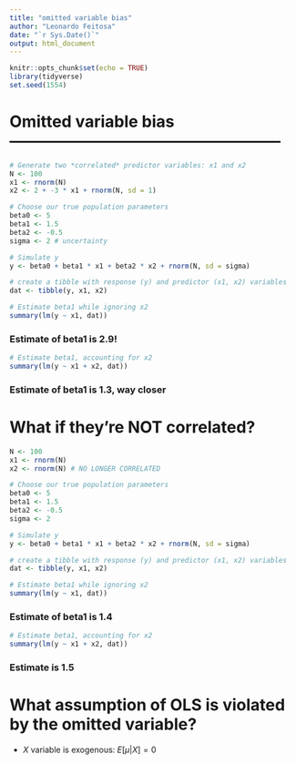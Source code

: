 ```yaml
---
title: "omitted variable bias"
author: "Leonardo Feitosa"
date: "`r Sys.Date()`"
output: html_document
---
```


```r
knitr::opts_chunk$set(echo = TRUE)
library(tidyverse)
set.seed(1554)
```


# Omitted variable bias ---------------------------------------------------


```r
# Generate two *correlated* predictor variables: x1 and x2
N <- 100
x1 <- rnorm(N)
x2 <- 2 + -3 * x1 + rnorm(N, sd = 1)
```

```r
# Choose our true population parameters
beta0 <- 5
beta1 <- 1.5
beta2 <- -0.5
sigma <- 2 # uncertainty 
```

```r
# Simulate y
y <- beta0 + beta1 * x1 + beta2 * x2 + rnorm(N, sd = sigma)

# create a tibble with response (y) and predictor (x1, x2) variables
dat <- tibble(y, x1, x2)

```

```r
# Estimate beta1 while ignoring x2
summary(lm(y ~ x1, dat))
```

### Estimate of beta1 is 2.9!


```r
# Estimate beta1, accounting for x2
summary(lm(y ~ x1 + x2, dat))
```

### Estimate of beta1 is 1.3, way closer


# What if they're NOT correlated?
```r
N <- 100
x1 <- rnorm(N)
x2 <- rnorm(N) # NO LONGER CORRELATED
```

```r
# Choose our true population parameters
beta0 <- 5
beta1 <- 1.5
beta2 <- -0.5
sigma <- 2
```

```r
# Simulate y
y <- beta0 + beta1 * x1 + beta2 * x2 + rnorm(N, sd = sigma)

# create a tibble with response (y) and predictor (x1, x2) variables
dat <- tibble(y, x1, x2)
```

```r
# Estimate beta1 while ignoring x2
summary(lm(y ~ x1, dat))
```

### Estimate of beta1 is 1.4

```r
# Estimate beta1, accounting for x2
summary(lm(y ~ x1 + x2, dat))
```

### Estimate is 1.5

# What assumption of OLS is violated by the omitted variable?

- *X* variable is exogenous: $E[\mu | X] = 0$ 










